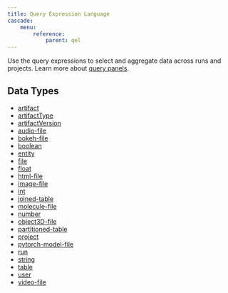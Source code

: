 ```yaml
---
title: Query Expression Language
cascade:
    menu:
        reference:
            parent: qel
---
```

Use the query expressions to select and aggregate data across runs and projects. 
Learn more about [query panels](/models/app/features/panels/query-panels/).

## Data Types

* [artifact](./query-panel/artifact)
* [artifactType](./query-panel/artifact-type)
* [artifactVersion](./query-panel/artifact-version)
* [audio-file](./query-panel/audio-file)
* [bokeh-file](./query-panel/bokeh-file)
* [boolean](./query-panel/boolean)
* [entity](./query-panel/entity)
* [file](./query-panel/file)
* [float](./query-panel/float)
* [html-file](./query-panel/html-file)
* [image-file](./query-panel/image-file)
* [int](./query-panel/int)
* [joined-table](./query-panel/joined-table)
* [molecule-file](./query-panel/molecule-file)
* [number](./query-panel/number)
* [object3D-file](./query-panel/object-3-d-file)
* [partitioned-table](./query-panel/partitioned-table)
* [project](./query-panel/project)
* [pytorch-model-file](./query-panel/pytorch-model-file)
* [run](./query-panel/run)
* [string](./query-panel/string)
* [table](./query-panel/table)
* [user](./query-panel/user)
* [video-file](./query-panel/video-file)
